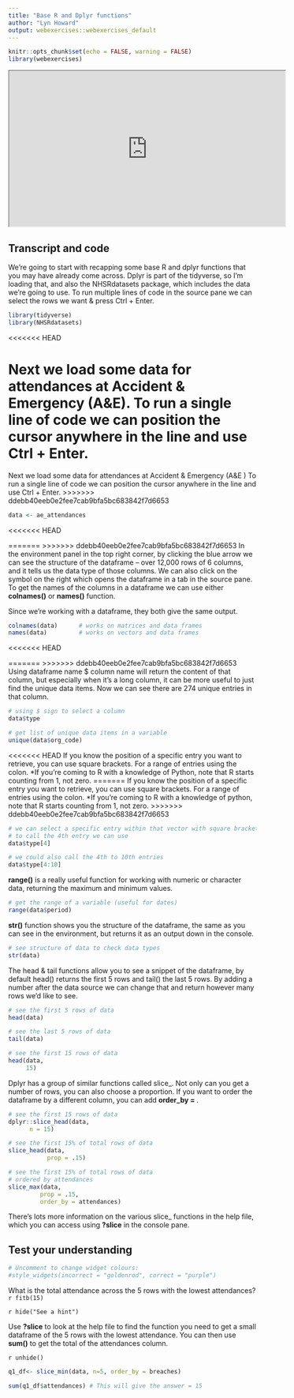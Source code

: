 ---
title: "Base R and Dplyr functions"
author: "Lyn Howard"
output: webexercises::webexercises_default
---

```{r setup, include = FALSE}
knitr::opts_chunk$set(echo = FALSE, warning = FALSE)
library(webexercises)
```

<iframe width="560" height="315" src="https://www.youtube.com/embed/JfWm-ECqXts?si=RdseoRHMFwtoO9ON" data-external="1" allowfullscreen>

</iframe>

## Transcript and code

We're going to start with recapping some base R and dplyr functions that you may have already come across. Dplyr is part of the tidyverse, so I'm loading that, and also the NHSRdatasets package, which includes the data we're going to use. To run multiple lines of code in the source pane we can select the rows we want & press Ctrl + Enter.

```{r eval = FALSE, echo=TRUE}
library(tidyverse)
library(NHSRdatasets)
```

<<<<<<< HEAD

Next we load some data for attendances at Accident & Emergency (A&E). To run a single line of code we can position the cursor anywhere in the line and use Ctrl + Enter.
=======
Next we load some data for attendances at Accident & Emergency (A&E ) To run a single line of code we can position the cursor anywhere in the line and use Ctrl + Enter.
>>>>>>> ddebb40eeb0e2fee7cab9bfa5bc683842f7d6653

```{r eval = FALSE, echo=TRUE}
data <- ae_attendances
```

<<<<<<< HEAD

=======
>>>>>>> ddebb40eeb0e2fee7cab9bfa5bc683842f7d6653
In the environment panel in the top right corner, by clicking the blue arrow we can see the structure of the dataframe -- over 12,000 rows of 6 columns, and it tells us the data type of those columns. We can also click on the symbol on the right which opens the dataframe in a tab in the source pane. To get the names of the columns in a dataframe we can use either **colnames()** or **names()** function.

Since we're working with a dataframe, they both give the same output.

```{r eval = FALSE, echo=TRUE}
colnames(data)      # works on matrices and data frames
names(data)         # works on vectors and data frames
```

<<<<<<< HEAD

=======
>>>>>>> ddebb40eeb0e2fee7cab9bfa5bc683842f7d6653
Using dataframe name \$ column name will return the content of that column, but especially when it's a long column, it can be more useful to just find the unique data items. Now we can see there are 274 unique entries in that column.

```{r eval = FALSE, echo=TRUE}
# using $ sign to select a column
data$type

# get list of unique data items in a variable
unique(data$org_code)
```

<<<<<<< HEAD
If you know the position of a specific entry you want to retrieve, you can use square brackets. For a range of entries using the colon. \*If you're coming to R with a knowledge of Python, note that R starts counting from 1, not zero.
=======
If you know the position of a specific entry you want to retrieve, you can use square brackets. For a range of entries using the colon. \*If you're coming to R with a knowledge of python, note that R starts counting from 1, not zero.
>>>>>>> ddebb40eeb0e2fee7cab9bfa5bc683842f7d6653

```{r eval = FALSE, echo=TRUE}
# we can select a specific entry within that vector with square brackets
# to call the 4th entry we can use
data$type[4]

# we could also call the 4th to 10th entries
data$type[4:10]
```

**range()** is a really useful function for working with numeric or character data, returning the maximum and minimum values.

```{r eval = FALSE, echo=TRUE}
# get the range of a variable (useful for dates)
range(data$period)
```

**str()** function shows you the structure of the dataframe, the same as you can see in the environment, but returns it as an output down in the console. 

```{r eval = FALSE, echo=TRUE}
# see structure of data to check data types
str(data)
```

The head & tail functions allow you to see a snippet of the dataframe, by default head() returns the first 5 rows and tail() the last 5 rows.  By adding a number after the data source we can change that and return however many rows we’d like to see.

```{r eval = FALSE, echo=TRUE}
# see the first 5 rows of data
head(data)

# see the last 5 rows of data
tail(data)

# see the first 15 rows of data
head(data, 
     15)
```

Dplyr has a group of similar functions called slice_. Not only can you get a number of rows, you  can also choose a proportion.  If you want to order the dataframe by a different column, you can add **order_by = **.  

```{r eval = FALSE, echo=TRUE}
# see the first 15 rows of data 
dplyr::slice_head(data, 
      n = 15)

# see the first 15% of total rows of data 
slice_head(data,
           prop = .15)

# see the first 15% of total rows of data
# ordered by attendances
slice_max(data, 
         prop = .15, 
         order_by = attendances)
```

There’s lots more information on the various slice_ functions in the help file, which you can access using **?slice** in the console pane.


## Test your understanding

```{r, echo = FALSE, results='asis'}
# Uncomment to change widget colours:
#style_widgets(incorrect = "goldenrod", correct = "purple")
```

What is the total attendance across the 5 rows with the lowest attendances? `r fitb(15)`

`r hide("See a hint")`

Use **?slice** to look at the help file to find the function you need to get a small dataframe of the 5 rows with the lowest attendance. You can then use **sum()** to get the total of the attendances column.

`r unhide()`

```{r, echo = TRUE, eval = FALSE, webex.hide = "Click here to see an explanation"}
q1_df<- slice_min(data, n=5, order_by = breaches)

sum(q1_df$attendances) # This will give the answer = 15
```
